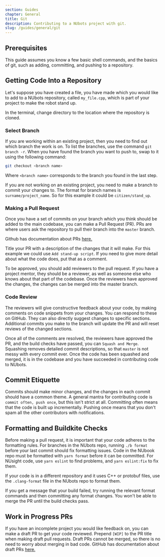 ```yaml
---
section: Guides
chapter: General
title: Git
description: Contributing to a NUbots project with git.
slug: /guides/general/git
---
```


## Prerequisites

This guide assumes you know a few basic shell commands, and the basics of git, such as adding, committing, and pushing to a repository.

## Getting Code Into a Repository

Let's suppose you have created a file, you have made which you would like to add to a NUbots repository, called `my_file.cpp`, which is part of your project to make the robot stand up.

In the terminal, change directory to the location where the repository is cloned.

### Select Branch

If you are working within an existing project, then you need to find out which branch the work is on. To list the branches, use the command `git branch -r`. When you have found the branch you want to push to, swap to it using the following command:

```sh
git checkout <branch name>
```
Where `<branch name>` corresponds to the branch you found in the last step.

If you are not working on an existing project, you need to make a branch to commit your changes to. The format for branch names is `surname/project_name`. So for this example it could be `citizen/stand_up`.

### Making a Pull Request

Once you have a set of commits on your branch which you think should be added to the main codebase, you can make a Pull Request (PR). PRs are where users ask the repository to pull their branch into the `master` branch.

Github has documentation about PRs [here.](#https://help.github.com/en/github/collaborating-with-issues-and-pull-requests/creating-a-pull-request)

Title your PR with a description of the changes that it will make. For this example we could use `Add stand-up script`. If you need to give more detail about what the code does, put that as a comment.

To be approved, you should add reviewers to the pull request. If you have a project mentor, they should be a reviewer, as well as someone else who knows about that part of the codebase. Once the reviewers have approved the changes, the changes can be merged into the master branch.

### Code Review

The reviewers will give constructive feedback about your code, by making comments on code snippets from your changes. You can respond to these on GitHub. They can also directly suggest changes to specific sections. Additional commits you make to the branch will update the PR and will reset reviews of the changed sections.

Once all of the comments are resolved, the reviewers have approved the PR, and the build checks have passed, you can `Squash and Merge`. Squashing removes detailed commit descriptions, so that `master` is not messy with every commit ever. Once the code has been squashed and merged, it is in the codebase and you have succeeded in contributing code to NUbots.

## Commit Etiquette

Commits should make minor changes, and the changes in each commit should have a common theme. A general mantra for contributing code is `commit often, push once`, but this isn't strict at all. Committing often means that the code is built up incrementally. Pushing once means that you don't spam all the other contributors with notifications.

## Formatting and Buildkite Checks

Before making a pull request, it is important that your code adheres to the formatting rules. For branches in the NUbots repo, running `./b format` before your last commit should fix formatting issues. Code in the NUbook repo must be formatted with `yarn format` before it can be committed. For NUsight code, use `yarn eslint` to find problems, and `yarn eslint:fix` to fix them.

If your code is in a different repository and it uses C++ or protobuf files, use the `.clang-format` file in the NUbots repo to format them.

If you get a message that your build failed, try running the relevant format commands and then committing any format changes. You won't be able to merge the PR until the build checks pass.

## Work in Progress PRs

If you have an incomplete project you would like feedback on, you can make a draft PR to get your code reviewed. Prepend `[WIP]` to the PR title when making draft pull requests. Draft PRs cannot be merged, so there is no need to worry about merging in bad code. GitHub has documentation about draft PRs [here.](#https://help.github.com/en/github/collaborating-with-issues-and-pull-requests/about-pull-requests#draft-pull-requests)
